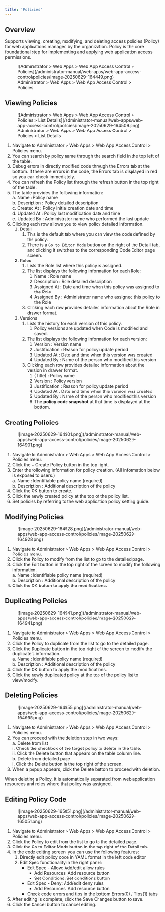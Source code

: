 ```yaml
---
title: 'Policies'
---
```



## Overview

Supports viewing, creating, modifying, and deleting access policies (Policy) for web applications managed by the organization. Policy is the core foundational step for implementing and applying web application access permissions.

<figure data-layout="center" data-align="center">
![Administrator &gt; Web Apps &gt; Web App Access Control &gt; Policies](/administrator-manual/web-apps/web-app-access-control/policies/image-20250629-164449.png)
<figcaption>
Administrator &gt; Web Apps &gt; Web App Access Control &gt; Policies
</figcaption>
</figure>

## Viewing Policies

<figure data-layout="center" data-align="center">
![Administrator &gt; Web Apps &gt; Web App Access Control &gt; Policies &gt; List Details](/administrator-manual/web-apps/web-app-access-control/policies/image-20250629-164509.png)
<figcaption>
Administrator &gt; Web Apps &gt; Web App Access Control &gt; Policies &gt; List Details
</figcaption>
</figure>

1. Navigate to Administrator &gt; Web Apps &gt; Web App Access Control &gt; Policies menu.
2. You can search by policy name through the search field in the top left of the table.
3. Debug errors in directly modified code through the Errors tab at the bottom. If there are errors in the code, the Errors tab is displayed in red so you can check immediately.
4. You can refresh the Policy list through the refresh button in the top right of the table.
5. The table provides the following information:<br/>a. Name : Policy name<br/>b. Description : Policy detailed description<br/>c. Created At : Policy initial creation date and time<br/>d. Updated At : Policy last modification date and time<br/>e. Updated By : Administrator name who performed the last update
6. Clicking each row allows you to view policy detailed information.
    1. Detail
        1. This is the default tab where you can view the code defined by the policy.
        2. There is a `Go to Editor Mode` button on the right of the Detail tab, and clicking it switches to the corresponding Code Editor page screen.
    2. Roles<br/>
        1. Lists the Role list where this policy is assigned.
        2. The list displays the following information for each Role:
            1. Name : Role name
            2. Description : Role detailed description
            3. Assigned At : Date and time when this policy was assigned to the Role
            4. Assigned By : Administrator name who assigned this policy to the Role
        3. Clicking each row provides detailed information about the Role in drawer format.
    3. Versions
        1. Lists the history for each version of this policy.
            1. Policy versions are updated when Code is modified and saved.
        2.  The list displays the following information for each version:
            1. Version : Version name
            2. Justification : Reason for policy update period
            3. Updated At : Date and time when this version was created
            4. Updated By : Name of the person who modified this version
        3. Clicking each row provides detailed information about the version in drawer format.
            1. (Title) : Policy name
            2. Version : Policy version
            3. Justification : Reason for policy update period
            4. Updated At : Date and time when this version was created
            5. Updated By : Name of the person who modified this version
            6. The **policy code snapshot** at that time is displayed at the bottom.

## Creating Policies

<figure data-layout="center" data-align="center">
![image-20250629-164901.png](/administrator-manual/web-apps/web-app-access-control/policies/image-20250629-164901.png)
</figure>

1. Navigate to Administrator &gt; Web Apps &gt; Web App Access Control &gt; Policies menu.
2. Click the + Create Policy button in the top right.
3. Enter the following information for policy creation. (All information below is exposed to users.)<br/>a. Name : Identifiable policy name (required)<br/>b. Description : Additional description of the policy
4. Click the OK button to create.
5. Click the newly created policy at the top of the policy list.
6. Set policies by referring to the web application policy setting guide.

## Modifying Policies

<figure data-layout="center" data-align="center">
![image-20250629-164928.png](/administrator-manual/web-apps/web-app-access-control/policies/image-20250629-164928.png)
</figure>


1. Navigate to Administrator &gt; Web Apps &gt; Web App Access Control &gt; Policies menu.
2. Click the Policy to modify from the list to go to the detailed page.
3. Click the Edit button in the top right of the screen to modify the following information.<br/>a. Name : Identifiable policy name (required)<br/>b. Description : Additional description of the policy
4. Click the OK button to apply the modifications.

## Duplicating Policies

<figure data-layout="center" data-align="center">
![image-20250629-164941.png](/administrator-manual/web-apps/web-app-access-control/policies/image-20250629-164941.png)
</figure>

1. Navigate to Administrator &gt; Web Apps &gt; Web App Access Control &gt; Policies menu.
2. Click the Policy to duplicate from the list to go to the detailed page.
3. Click the Duplicate button in the top right of the screen to modify the duplicate's information.<br/>a. Name : Identifiable policy name (required)<br/>b. Description : Additional description of the policy
4. Click the OK button to apply the modifications.
5. Click the newly duplicated policy at the top of the policy list to view/modify.

## Deleting Policies

<figure data-layout="center" data-align="center">
![image-20250629-164955.png](/administrator-manual/web-apps/web-app-access-control/policies/image-20250629-164955.png)
</figure>

1. Navigate to Administrator &gt; Web Apps &gt; Web App Access Control &gt; Policies menu.
2. You can proceed with the deletion step in two ways:<br/>a. Delete from list<br/> i. Check the checkbox of the target policy to delete in the table.<br/> ii. Click the Delete button that appears on the table column line.<br/>b. Delete from detailed page<br/> i. Click the Delete button in the top right of the screen.
3. When a popup appears, click the Delete button to proceed with deletion.

<Callout type="important">
When deleting a Policy, it is automatically separated from web application resources and roles where that policy was assigned.
</Callout>

## Editing Policy Code

<figure data-layout="center" data-align="center">
![image-20250629-165051.png](/administrator-manual/web-apps/web-app-access-control/policies/image-20250629-165051.png)
</figure>

1. Navigate to Administrator &gt; Web Apps &gt; Web App Access Control &gt; Policies menu.
2. Click the Policy to edit from the list to go to the detailed page.
3. Click the Go to Editor Mode button in the top right of the Detail tab.
4. In the code editing screen, you can use the following features:
    1. Directly edit policy code in YAML format in the left code editor
    2. Edit Spec functionality in the right panel:
        * Edit Spec - Allow: Add/edit allow rules
            * Add Resources: Add resource button
            * Set Conditions: Set conditions button
        * Edit Spec - Deny: Add/edit deny rules
            * Add Resources: Add resource button
        * Check code errors and tips in the bottom Errors(0) / Tips(1) tabs
5. After editing is complete, click the Save Changes button to save.
6. Click the Cancel button to cancel editing.


